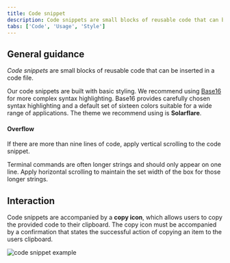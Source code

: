 ```yaml
---
title: Code snippet
description: Code snippets are small blocks of reusable code that can be inserted in a code file.
tabs: ['Code', 'Usage', 'Style']
---
```


## General guidance

_Code snippets_ are small blocks of reusable code that can be inserted in a code file.

Our code snippets are built with basic styling. We recommend using [Base16](https://github.com/chriskempson/base16) for more complex syntax highlighting. Base16 provides carefully chosen syntax highlighting and a default set of sixteen colors suitable for a wide range of applications. The theme we recommend using is **Solarflare**.

#### Overflow

If there are more than nine lines of code, apply vertical scrolling to the code snippet.

Terminal commands are often longer strings and should only appear on one line. Apply horizontal scrolling to maintain the set width of the box for those longer strings.

## Interaction

Code snippets are accompanied by a **copy icon**, which allows users to copy the provided code to their clipboard. The copy icon must be accompanied by a confirmation that states the successful action of copying an item to the users clipboard.

<Row>
<Column colLg={8}>

![code snippet example](images/code-snippet-usage-1.png)

</Column>
</Row>
